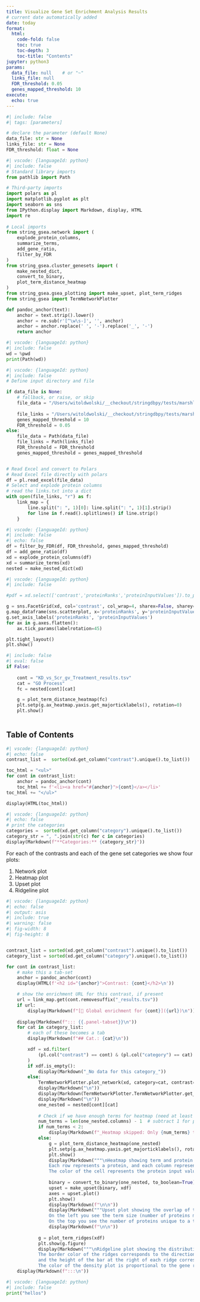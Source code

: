 ```yaml
---
title: Visualize Gene Set Enrichment Analysis Results
# current date automatically added
date: today
format:
  html:
    code-fold: false
    toc: true
    toc-depth: 3
    toc-title: "Contents"
jupyter: python3
params:
  data_file: null    # or "~"
  links_file: null
  FDR_threshold: 0.05
  genes_mapped_threshold: 10
execute:
  echo: true
---
```



```python
#| include: false
#| tags: [parameters]

# declare the parameter (default None)
data_file: str = None
links_file: str = None
FDR_threshold: float = None

```

```python
#| vscode: {languageId: python}
#| include: false
# Standard library imports
from pathlib import Path

# Third-party imports
import polars as pl
import matplotlib.pyplot as plt
import seaborn as sns
from IPython.display import Markdown, display, HTML
import re
    
# Local imports
from string_gsea.network import (
    explode_protein_columns,
    summarize_terms,
    add_gene_ratio,
    filter_by_FDR
)
from string_gsea.cluster_genesets import (
    make_nested_dict,
    convert_to_binary,
    plot_term_distance_heatmap
)
from string_gsea.gsea_plotting import make_upset, plot_term_ridges
from string_gsea import TermNetworkPlotter

def pandoc_anchor(text):
    anchor = text.strip().lower()
    anchor = re.sub(r'[^\w\s-]', '', anchor)
    anchor = anchor.replace(' ', '-').replace('_', '-')
    return anchor

```

```python
#| vscode: {languageId: python}
#| include: false
wd = %pwd
print(Path(wd))
```


```python
#| vscode: {languageId: python}
#| include: false
# Define input directory and file

if data_file is None:
    # fallback, or raise, or skip
    file_data = "/Users/witoldwolski/__checkout/stringdbpy/tests/marshli/o38224/DEA_dataset_KD_vs_Scr_Peptide/WU_DEA_dataset_KD_vs_Scr_Peptide_GSEA/pep_2_no_imputed/WUDEA_dataset_KD_vs_Scr_Peptide_string_gsea_results_long.xlsx"
    
    file_links = "/Users/witoldwolski/__checkout/stringdbpy/tests/marshli/o38224/DEA_dataset_KD_vs_Scr_Peptide/WU_DEA_dataset_KD_vs_Scr_Peptide_GSEA/pep_2_no_imputed/links.txt"
    genes_mapped_threshold = 10
    FDR_threshold = 0.05
else:
    file_data = Path(data_file)
    file_links = Path(links_file)
    FDR_threshold = FDR_threshold
    genes_mapped_threshold = genes_mapped_threshold


# Read Excel and convert to Polars
# Read Excel file directly with polars
df = pl.read_excel(file_data)
# Select and explode protein columns
# read the links.txt into a dict
with open(file_links, "r") as f:
    link_map = {
        line.split(": ", 1)[0]: line.split(": ", 1)[1].strip()
        for line in f.read().splitlines() if line.strip()
    }

```



```python
#| vscode: {languageId: python}
#| include: false
#| echo: false
df = filter_by_FDR(df, FDR_threshold, genes_mapped_threshold)
df = add_gene_ratio(df)
xd = explode_protein_columns(df)
xd = summarize_terms(xd)
nested = make_nested_dict(xd)

```



```python
#| vscode: {languageId: python}
#| include: false

#pdf = xd.select(['contrast','proteinRanks','proteinInputValues']).to_pandas()

g = sns.FacetGrid(xd, col='contrast', col_wrap=4, sharex=False, sharey=False)
g.map_dataframe(sns.scatterplot, x='proteinRanks', y='proteinInputValues')
g.set_axis_labels('proteinRanks', 'proteinInputValues')
for ax in g.axes.flatten():
    ax.tick_params(labelrotation=45)

plt.tight_layout()
plt.show()
```



```python
#| include: false
#| eval: false
if False:
    
    cont = "KD_vs_Scr_gv_Treatment_results.tsv"
    cat = "GO Process"
    fc = nested[cont][cat]

    g = plot_term_distance_heatmap(fc)
    plt.setp(g.ax_heatmap.yaxis.get_majorticklabels(), rotation=0)
    plt.show()
            
```



## Table of Contents

```python
#| vscode: {languageId: python}
#| echo: false
contrast_list =  sorted(xd.get_column("contrast").unique().to_list())

toc_html = "<ul>"
for cont in contrast_list:
    anchor = pandoc_anchor(cont)
    toc_html += f'<li><a href="#{anchor}">{cont}</a></li>'
toc_html += "</ul>"

display(HTML(toc_html))

```

```python
#| vscode: {languageId: python}
#| echo: false
# print the categories
categories =  sorted(xd.get_column("category").unique().to_list())
category_str = ", ".join(str(c) for c in categories)
display(Markdown(f"**Categories:** {category_str}"))
```


For each of the contrasts and each of the gene set categories we show four plots:

1. Network plot
2. Heatmap plot
3. Upset plot
4. Ridgeline plot




```python
#| vscode: {languageId: python}
#| echo: false
#| output: asis
#| include: true
#| warning: false
#| fig-width: 8
#| fig-height: 8


contrast_list = sorted(xd.get_column("contrast").unique().to_list())
category_list = sorted(xd.get_column("category").unique().to_list())

for cont in contrast_list:
    # make this a tab‐set
    anchor = pandoc_anchor(cont)
    display(HTML(f'<h2 id="{anchor}">Contrast: {cont}</h2>\n'))

    # show the enrichment URL for this contrast, if present
    url = link_map.get(cont.removesuffix("_results.tsv"))
    if url:
        display(Markdown(f"[🔗 Global enrichment for {cont}]({url})\n"))
    
    display(Markdown(f"::: {{.panel-tabset}}\n"))
    for cat in category_list:
        # each of these becomes a tab
        display(Markdown(f"## Cat.: {cat}\n"))

        xdf = xd.filter(
            (pl.col("contrast") == cont) & (pl.col("category") == cat)
        )
        if xdf.is_empty():
            display(Markdown("_No data for this category_"))
        else:
            TermNetworkPlotter.plot_network(xd, category=cat, contrast=cont, thresh=1)
            display(Markdown("\n"))
            display(Markdown(TermNetworkPlotter.TermNetworkPlotter.get_figure_legend(category=cat, thresh=1)))
            display(Markdown("\n"))
            one_nested = nested[cont][cat]
            
            # Check if we have enough terms for heatmap (need at least 2)
            num_terms = len(one_nested.columns) - 1  # subtract 1 for proteinLabels column
            if num_terms < 2:
                display(Markdown(f"_Heatmap skipped: Only {num_terms} term(s) found. Clustering requires at least 2 terms to compute distances._"))
            else:
                g = plot_term_distance_heatmap(one_nested)
                plt.setp(g.ax_heatmap.yaxis.get_majorticklabels(), rotation=0)
                plt.show()
                display(Markdown("""\nHeatmap showing term and protein distances, using Jaccard index.
                Each row represents a protein, and each column represents a term.
                The color of the cell represents the protein input value (log2FC, t-statistic, etc.).\n"""))
            
                binary = convert_to_binary(one_nested, to_boolean=True)
                upset = make_upset(binary, xdf)
                axes = upset.plot()
                plt.show()
                display(Markdown(f"\n\n"))
                display(Markdown("""Upset plot showing the overlap of terms and proteins.
                On the left you see the term size (number of proteins matching the term).
                On the top you see the number of proteins unique to a term, or a combination of terms."""))
                display(Markdown(f"\n\n"))
            
            g = plot_term_ridges(xdf)
            plt.show(g.figure)
            display(Markdown("""\nRidgeline plot showing the distribution of protein input values (log2FC, t-statistic, etc.) for each term.
            The border color of the ridges corresponds to the direction of enrichment,
            and the height of the bar at the right of each ridge corresponds to the -log10(FDR) (higher is better).
            The color of the density plot is proportional to the gene ratio (number of proteins matching the term divided by the total number of proteins in the term).\n"""))
    display(Markdown(f":::\n"))
```

```python
#| vscode: {languageId: python}
#| include: false
print("hellos")

```